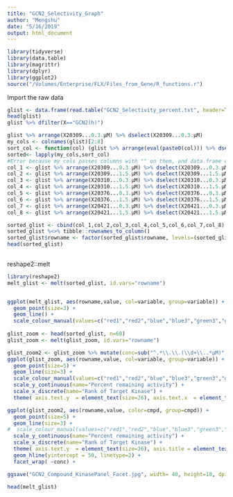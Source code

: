```yaml
---
title: "GCN2_Selectivity_Graph"
author: "Mengshu"
date: "5/16/2019"
output: html_document
---
```


```r
library(tidyverse)
library(data.table)
library(magrittr)
library(dplyr)
library(ggplot2)
source("/Volumes/Enterprise/FLX/Files_from_Gene/R_functions.r")
```

Import the raw data

```r
glist <- data.frame(read.table("GCN2_Selectivity_percent.txt", header=TRUE, sep="\t"))
head(glist)
glist %>% dfilter(X=="GCN2(h)")
```

```r
glist %>% arrange(X20309...0.3.µM) %>% dselect(X20309...0.3.µM)
my_cols <- colnames(glist)[2:8]
sort_col <- function(col) (glist %>% arrange(eval(paste0(col))) %>% dselect(eval(paste0(col))))
sorted<- lapply(my_cols,sort_col)
#Error because my_cols passes columns with "" on them, and data.frame only accepts the bare word
col_1 <- glist %>% arrange(X20309...0.3.µM) %>% dselect(X20309...0.3.µM)
col_2 <- glist %>% arrange(X20309...1.5.µM) %>% dselect(X20309...1.5.µM)
col_3 <- glist %>% arrange(X20310...0.3.µM) %>% dselect(X20310...0.3.µM)
col_4 <- glist %>% arrange(X20310...1.5.µM) %>% dselect(X20310...1.5.µM)
col_5 <- glist %>% arrange(X20376...0.3.µM) %>% dselect(X20376...0.3.µM)
col_6 <- glist %>% arrange(X20376...1.5.µM) %>% dselect(X20376...1.5.µM)
col_7 <- glist %>% arrange(X20421...0.3.µM) %>% dselect(X20421...0.3.µM)
col_8 <- glist %>% arrange(X20421...1.5.µM) %>% dselect(X20421...1.5.µM)

sorted_glist <- cbind(col_1,col_2,col_3,col_4,col_5,col_6,col_7,col_8)
sorted_glist %<>% tibble::rownames_to_column() 
sorted_glist$rowname <- factor(sorted_glist$rowname, levels=(sorted_glist$rowname))
head(sorted_glist)
  
```

reshape2::melt
```r
library(reshape2)
melt_glist <- melt(sorted_glist, id.vars="rowname")


ggplot(melt_glist, aes(rowname,value, col=variable, group=variable)) + 
  geom_point(size=3) + 
  geom_line() +
  scale_colour_manual(values=c("red1","red2","blue","blue3","green3","green4","orange1","orange3"))
  
glist_zoom <- head(sorted_glist, n=60) 
glist_zoom <- melt(glist_zoom, id.vars="rowname")

glist_zoom2 <- glist_zoom %>% mutate(conc=sub("^.*\\.\\.(\\d+\\..*µM)","\\1",variable), cmpd=sub("^X(\\w+).*","\\1",variable))
ggplot(glist_zoom, aes(rowname,value, col=variable, group=variable)) + 
  geom_point(size=5) + 
  geom_line(size=3) +
  scale_colour_manual(values=c("red1","red2","blue","blue3","green3","green4","orange1","orange3")) +
  scale_y_continuous(name="Percent remaining activity") +
  scale_x_discrete(name="Rank of Target Kinase") +
  theme( axis.text.y  = element_text(size=26), axis.text.x  = element_text(size=26), axis.title = element_text(size=26, vjust=1),legend.text =element_text(size=24))

ggplot(glist_zoom2, aes(rowname,value, color=cmpd, group=cmpd)) + 
  geom_point(size=5) + 
  geom_line(size=3) +
#  scale_colour_manual(values=c("red1","red2","blue","blue3","green3","green4","orange1","orange3")) +
  scale_y_continuous(name="Percent remaining activity") +
  scale_x_discrete(name="Rank of Target Kinase") +
  theme( axis.text.y  = element_text(size=26), axis.title = element_text(size=26, vjust=1),legend.text =element_text(size=24), strip.text = element_text(size=24)) +
  geom_hline(yintercept = 50, linetype=2) +
  facet_wrap( ~conc) +

ggsave("GCN2_Compound_KinasePanel_Facet.jpg", width= 40, height=10, dpi=600, plot= last_plot(), units = "in")
```

```r
head(melt_glist)
```

